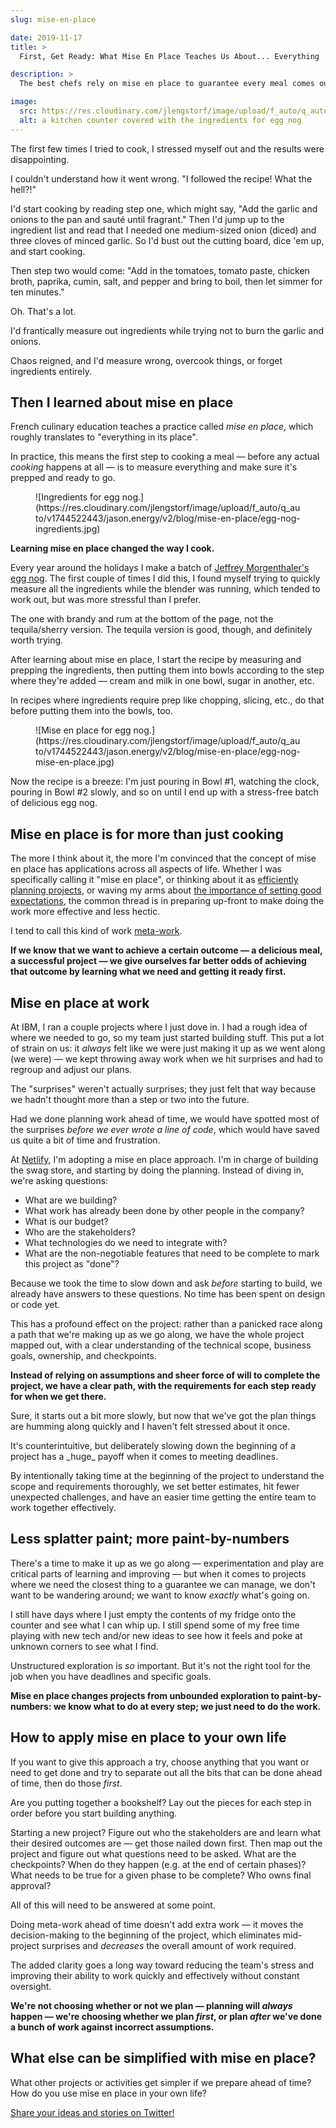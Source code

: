 ```yaml
---
slug: mise-en-place

date: 2019-11-17
title: >
  First, Get Ready: What Mise En Place Teaches Us About... Everything

description: >
  The best chefs rely on mise en place to guarantee every meal comes out right. It’s also a killer productivity hack. Here’s how you can start using it today.

image:
  src: https://res.cloudinary.com/jlengstorf/image/upload/f_auto/q_auto/v1744522443/jason.energy/v2/blog/mise-en-place/egg-nog-mise-en-place.jpg
  alt: a kitchen counter covered with the ingredients for egg nog
---
```



The first few times I tried to cook, I stressed myself out and the results were disappointing.

I couldn't understand how it went wrong. "I followed the recipe! What the hell?!"

I'd start cooking by reading step one, which might say, "Add the garlic and onions to the pan and sauté until fragrant." Then I'd jump up to the ingredient list and read that I needed one medium-sized onion (diced) and three cloves of minced garlic. So I'd bust out the cutting board, dice 'em up, and start cooking.

Then step two would come: "Add in the tomatoes, tomato paste, chicken broth, paprika, cumin, salt, and pepper and bring to boil, then let simmer for ten minutes."

Oh. That's a lot.

I'd frantically measure out ingredients while trying not to burn the garlic and onions.

Chaos reigned, and I'd measure wrong, overcook things, or forget ingredients entirely.

## Then I learned about mise en place

French culinary education teaches a practice called _mise en place_, which roughly translates to "everything in its place".

In practice, this means the first step to cooking a meal — before any actual _cooking_ happens at all — is to measure everything and make sure it's prepped and ready to go.

<Figure
  caption="Egg nog ingredients, plus a goofy gnome holiday bottle topper."
  credit="Jason Lengstorf"
>
  ![Ingredients for egg nog.](https://res.cloudinary.com/jlengstorf/image/upload/f_auto/q_auto/v1744522443/jason.energy/v2/blog/mise-en-place/egg-nog-ingredients.jpg)
</Figure>

**Learning mise en place changed the way I cook.**

Every year around the holidays <Fn id="not-tequila">I make a batch</Fn> of [Jeffrey Morgenthaler's egg nog](https://www.jeffreymorgenthaler.com/egg-nog/). The first couple of times I did this, I found myself trying to quickly measure all the ingredients while the blender was running, which tended to work out, but was more stressful than I prefer.

<FnText id="not-tequila">
  The one with brandy and rum at the bottom of the page, not the tequila/sherry version. The tequila version is good, though, and definitely worth trying.
</FnText>

After learning about mise en place, I start the recipe by measuring and prepping the ingredients, then <Fn id="chop">putting them into bowls</Fn> according to the step where they're added — cream and milk in one bowl, sugar in another, etc.

<FnText id="chop">
  In recipes where ingredients require prep like chopping, slicing, etc., do that before putting them into the bowls, too.
</FnText>

<Figure
  caption="Mise en place for egg nog: everything is measured and in separate bowls, ready to be poured in at the right time."
  credit="Jason Lengstorf"
>
  ![Mise en place for egg nog.](https://res.cloudinary.com/jlengstorf/image/upload/f_auto/q_auto/v1744522443/jason.energy/v2/blog/mise-en-place/egg-nog-mise-en-place.jpg)
</Figure>

Now the recipe is a breeze: I'm just pouring in Bowl #1, watching the clock, pouring in Bowl #2 slowly, and so on until I end up with a stress-free batch of delicious egg nog.

## Mise en place is for more than just cooking

The more I think about it, the more I'm convinced that the concept of mise en place has applications across all aspects of life. Whether I was specifically calling it "mise en place", or thinking about it as [efficiently planning projects](https://lengstorf.com/effective-project-planning), or waving my arms about [the importance of setting good expectations](/setting-expectations), the common thread is in preparing up-front to make doing the work more effective and less hectic.

I tend to call this kind of work [meta-work](/yak-shaving).

**If we know that we want to achieve a certain outcome — a delicious meal, a successful project — we give ourselves far better odds of achieving that outcome by learning what we need and getting it ready first.**

## Mise en place at work

At IBM, I ran a couple projects where I just dove in. I had a rough idea of where we needed to go, so my team just started building stuff. This put a lot of strain on us: it _always_ felt like we were just making it up as we went along (we were) — we kept throwing away work when <Fn id="unsurprising">we hit surprises</Fn> and had to regroup and adjust our plans.

<FnText id="unsurprising">
  The "surprises" weren't actually surprises; they just felt that way because we hadn't thought more than a step or two into the future.
</FnText>

Had we done planning work ahead of time, we would have spotted most of the surprises _before we ever wrote a line of code_, which would have saved us quite a bit of time and frustration.

At [Netlify](https://netlify.com/?utm_source=lengstorf-com&utm_medium=mise-en-place-jl&utm_campaign=devex), I'm adopting a mise en place approach. I'm in charge of building the swag store, and starting by doing the planning. Instead of diving in, we're asking questions:

- What are we building?
- What work has already been done by other people in the company?
- What is our budget?
- Who are the stakeholders?
- What technologies do we need to integrate with?
- What are the non-negotiable features that need to be complete to mark this project as "done"?

Because we took the time to slow down and ask _before_ starting to build, we already have answers to these questions. No time has been spent on design or code yet.

This has a profound effect on the project: rather than a panicked race along a path that we're making up as we go along, we have the whole project mapped out, with a clear understanding of the technical scope, business goals, ownership, and checkpoints.

**Instead of relying on assumptions and sheer force of will to complete the project, we have a clear path, with the requirements for each step ready for when we get there.**

Sure, it starts out a bit more slowly, but now that we've got the plan things are humming along quickly and <Fn id="time">I haven't felt stressed about it once.</Fn>

<FnText id="time">
  It's counterintuitive, but deliberately slowing down the beginning of a project has a _huge_ payoff when it comes to meeting deadlines.

  By intentionally taking time at the beginning of the project to understand the scope and requirements thoroughly, we set better estimates, hit fewer unexpected challenges, and have an easier time getting the entire team to work together effectively.
</FnText>

## Less splatter paint; more paint-by-numbers

There's a time to make it up as we go along — <Fn id="experiment">experimentation and play are critical parts of learning and improving</Fn> — but when it comes to projects where we need the closest thing to a guarantee we can manage, we don't want to be wandering around; we want to know _exactly_ what's going on.

<FnText id="experiment">
  I still have days where I just empty the contents of my fridge onto the counter and see what I can whip up. I still spend some of my free time playing with new tech and/or new ideas to see how it feels and poke at unknown corners to see what I find.

  Unstructured exploration is _so_ important. But it's not the right tool for the job when you have deadlines and specific goals.
</FnText>

**Mise en place changes projects from unbounded exploration to paint-by-numbers: we know what to do at every step; we just need to do the work.**

## How to apply mise en place to your own life

If you want to give this approach a try, choose anything that you want or need to get done and try to separate out all the bits that can be done ahead of time, then do those _first_.

Are you putting together a bookshelf? Lay out the pieces for each step in order before you start building anything.

Starting a new project? Figure out who the stakeholders are and learn what their desired outcomes are — get those nailed down first. Then map out the project and figure out what questions need to be asked. What are the checkpoints? When do they happen (e.g. at the end of certain phases)? What needs to be true for a given phase to be complete? Who owns final approval?

All of this will need to be answered at some point.

Doing meta-work ahead of time doesn't add extra work — it moves the decision-making to the beginning of the project, which eliminates mid-project surprises and _decreases_ the overall amount of work required.

The added clarity goes a long way toward reducing the team's stress and improving their ability to work quickly and effectively without constant oversight.

**We're not choosing whether or not we plan — planning will _always_ happen — we're choosing whether we plan _first_, or plan _after_ we've done a bunch of work against incorrect assumptions.**

## What else can be simplified with mise en place?

What other projects or activities get simpler if we prepare ahead of time? How do you use mise en place in your own life?

[Share your ideas and stories on Twitter!](https://twitter.com/intent/tweet?text=First,%20Get%20Ready:%20What%20mise%20en%20place%20can%20teach%20us%20about...%20everything&via=jlengstorf&url=https://lengstorf.com/mise-en-place/)
